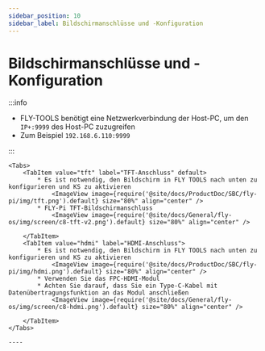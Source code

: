 ```yaml
---
sidebar_position: 10
sidebar_label: Bildschirmanschlüsse und -Konfiguration
---
```




# Bildschirmanschlüsse und -Konfiguration

:::info

* FLY-TOOLS benötigt eine Netzwerkverbindung der Host-PC, um den `IP+:9999` des Host-PC zuzugreifen
* Zum Beispiel `192.168.6.110:9999`

:::

    <Tabs>
        <TabItem value="tft" label="TFT-Anschluss" default>
            * Es ist notwendig, den Bildschirm in FLY TOOLS nach unten zu konfigurieren und KS zu aktivieren
                <ImageView image={require('@site/docs/ProductDoc/SBC/fly-pi/img/tft.png').default} size="80%" align="center" />
            * FLY-Pi TFT-Bildschirmanschluss
                <ImageView image={require('@site/docs/General/fly-os/img/screen/c8-tft-v2.png').default} size="80%" align="center" />

        </TabItem>
        <TabItem value="hdmi" label="HDMI-Anschluss">
            * Es ist notwendig, den Bildschirm in FLY TOOLS nach unten zu konfigurieren und KS zu aktivieren
                <ImageView image={require('@site/docs/ProductDoc/SBC/fly-pi/img/hdmi.png').default} size="80%" align="center" />               
            * Verwenden Sie das FPC-HDMI-Modul
            * Achten Sie darauf, dass Sie ein Type-C-Kabel mit Datenübertragungsfunktion an das Modul anschließen
                <ImageView image={require('@site/docs/General/fly-os/img/screen/c8-hdmi.png').default} size="80%" align="center" />

        </TabItem>
    </Tabs>

    ----